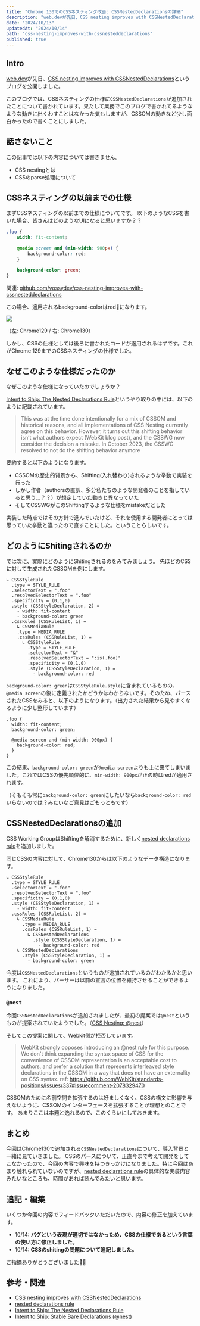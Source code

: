 ```yaml
---
title: "Chrome 130でのCSSネスティング改善: CSSNestedDeclarationsの詳細"
description: "web.devが先日、CSS nesting improves with CSSNestedDeclarationsというブログを公開しました。このブログでは、CSSネスティングの仕様にCSSNestedDeclarationsが追加されたことについて書かれています。導入背景やCSSOMの動きなどが少し面白かったのでブログにまとめました。"
date: "2024/10/13"
updatedAt: "2024/10/14"
path: "css-nesting-improves-with-cssnesteddeclarations"
published: true
---
```


## Intro

[web.dev](https://web.dev/?hl=en)が先日、[CSS nesting improves with CSSNestedDeclarations](https://web.dev/blog/css-nesting-cssnesteddeclarations?hl=en)というブログを公開しました。

このブログでは、CSSネスティングの仕様に`CSSNestedDeclarations`が追加されたことについて書かれています。果たして業務でこのブログで書かれてるようなような動きに出くわすことはなかった気もしますが、CSSOMの動きなど少し面白かったので書くことにしました。

## 話さないこと

この記事では以下の内容については書きません。

- CSS nestingとは
- CSSのparse処理について

## CSSネスティングの以前までの仕様

まずCSSネスティングの以前までの仕様についてです。
以下のようなCSSを書いた場合、皆さんはどのようなUIになると思いますか？？

```css
.foo {
	width: fit-content;

	@media screen and (min-width: 900px) {
		background-color: red;
	}

	background-color: green;
}
```

関連: [github.com/yossydev/css-nesting-improves-with-cssnesteddeclarations](https://github.com/yossydev/css-nesting-improves-with-cssnesteddeclarations)

この場合、適用されるbackground-colorはred🛑になります。

<img src="https://github.com/user-attachments/assets/d2c31c61-c0fc-4584-a26f-ae813863db64"/>

（左: Chrome129 / 右: Chrome130）

しかし、CSSの仕様としては後ろに書かれたコードが適用されるはずです。これがChrome 129までのCSSネスティングの仕様でした。

## なぜこのような仕様だったのか

なぜこのような仕様になっていたのでしょうか？

[Intent to Ship: The Nested Declarations Rule](https://groups.google.com/a/chromium.org/g/blink-dev/c/Do1Xyu-PzyU/m/Xn1IjDtPAQAJ)というやり取りの中には、以下のように記載されています。

> This was at the time done intentionally for a mix of CSSOM and historical reasons, and all implementations of CSS Nesting currently agree on this behavior. However, it turns out this shifting behavior isn’t what authors expect (WebKit blog post), and the CSSWG now consider the decision a mistake. In October 2023, the CSSWG resolved to not do the shifting behavior anymore 

要約すると以下のようになります。

- CSSOMの歴史的背景から、Shifting(入れ替わり)されるような挙動で実装を行った
- しかし作者（authorsの直訳、多分私たちのような開発者のことを指していると思う...？？）が想定していた動きと異なっていた
- そしてCSSWGがこのShiftingするような仕様をmistakeだとした

実装した時点ではその方針で進んでいたけど、それを使用する開発者にとっては思っていた挙動と違ったので直すことにした。ということらしいです。


## どのようにShitingされるのか

では次に、実際にどのようにShitingされるのをみてみましょう。
先ほどのCSSに対して生成されたCSSOMを例にします。

```
↳ CSSStyleRule
  .type = STYLE_RULE
  .selectorText = ".foo"
  .resolvedSelectorText = ".foo"
  .specificity = (0,1,0)
  .style (CSSStyleDeclaration, 2) =
    - width: fit-content
    - background-color: green
  .cssRules (CSSRuleList, 1) =
    ↳ CSSMediaRule
    .type = MEDIA_RULE
    .cssRules (CSSRuleList, 1) =
      ↳ CSSStyleRule
        .type = STYLE_RULE
        .selectorText = "&"
        .resolvedSelectorText = ":is(.foo)"
        .specificity = (0,1,0)
        .style (CSSStyleDeclaration, 1) =
          - background-color: red
```

`background-color: green`は`CSSStyleRule.style`に含まれているものの、`@media screen`の後に定義されたかどうかはわからないです。そのため、パースされたCSSをみると、以下のようになります。（出力された結果から見やすくなるように少し整形しています）

```
.foo {
  width: fit-content; 
  background-color: green;

  @media screen and (min-width: 900px) {
    background-color: red;
  }
}
```

この結果、`background-color: green`が`@media screen`よりも上に来てしまいました。これではCSSの優先順位的に、`min-width: 900px`が正の時はredが適用されます。

（そもそも常に`background-color: green`にしたいなら`background-color: red`いらないのでは？みたいなご意見はごもっともです）

## CSSNestedDeclarationsの追加

CSS Working GroupはShiftingを解消するために、新しく[nested declarations rule](https://drafts.csswg.org/css-nesting/#nested-declarations-rule)を追加しました。

同じCSSの内容に対して、Chrome130からは以下のようなデータ構造になります。

```
↳ CSSStyleRule
  .type = STYLE_RULE
  .selectorText = ".foo"
  .resolvedSelectorText = ".foo"
  .specificity = (0,1,0)
  .style (CSSStyleDeclaration, 1) =
    - width: fit-content
  .cssRules (CSSRuleList, 2) =
    ↳ CSSMediaRule
      .type = MEDIA_RULE
      .cssRules (CSSRuleList, 1) =
        ↳ CSSNestedDeclarations
          .style (CSSStyleDeclaration, 1) =
            - background-color: red
    ↳ CSSNestedDeclarations
      .style (CSSStyleDeclaration, 1) =
        - background-color: green
```

今度は`CSSNestedDeclarations`というものが追加されているのがわかるかと思います。
これにより、パーサーは以前の宣言の位置を維持させることができるようになりました。

### `@nest`

今回`CSSNestedDeclarations`が追加されましたが、最初の提案では`@nest`というものが提案されていたようでした。（[CSS Nesting: @nest](https://github.com/WebKit/standards-positions/issues/337)）

そしてこの提案に関して、Webkit側が拒否しています。

> WebKit strongly opposes introducing an @nest rule for this purpose. We don't think expanding the syntax space of CSS for the convenience of CSSOM representation is an acceptable cost to authors, and prefer a solution that represents interleaved style declarations in the CSSOM in a way that does not have an externality on CSS syntax.
> ref: https://github.com/WebKit/standards-positions/issues/337#issuecomment-2078329470

CSSOMのために名前空間を拡張するのは好ましくなく、CSSの構文に影響を与えないように、CSSOMのインターフェースを拡張することが理想とのことです。
あまりここは本題と逸れるので、このくらいにしておきます。

## まとめ

今回はChrome130で追加される`CSSNestedDeclarations`について、導入背景と一緒に見ていきました。
CSSのパースについて、正直今まで考えて開発をしてこなかったので、今回の内容で興味を持つきっかけになりました。特に今回はあまり触れられていないのですが、[nested declarations rule](https://drafts.csswg.org/css-nesting/#nested-declarations-rule)の具体的な実装内容みたいなところも、時間があれば読んでみたいと思います。

## 追記・編集

いくつか今回の内容でフィードバックいただいたので、内容の修正を加えています。

- 10/14: **バグという表現が適切ではなかっため、CSSの仕様であるという言葉の使い方に修正しました。**
- 10/14: **CSSのshitingの問題について追記しました。**

ご指摘ありがとうございました🙇‍♂️

## 参考・関連

- [CSS nesting improves with CSSNestedDeclarations](https://web.dev/blog/css-nesting-cssnesteddeclarations?hl=en)
- [nested declarations rule](https://drafts.csswg.org/css-nesting/#nested-declarations-rule)
- [Intent to Ship: The Nested Declarations Rule](https://groups.google.com/a/chromium.org/g/blink-dev/c/Do1Xyu-PzyU/m/Xn1IjDtPAQAJ) 
- [Intent to Ship: Stable Bare Declarations (@nest)](https://groups.google.com/a/chromium.org/g/blink-dev/c/prg4CN0eEGg)
